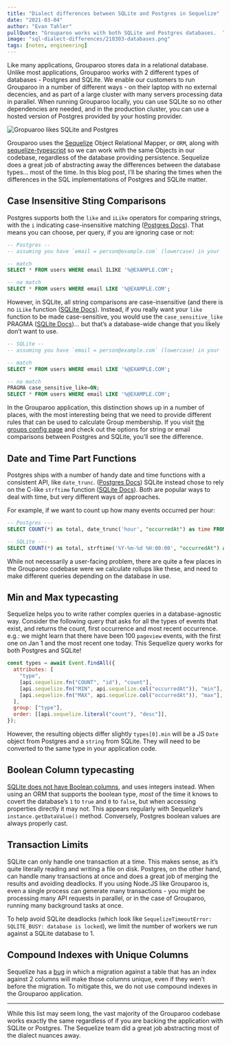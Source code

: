 ```yaml
---
title: "Dialect differences between SQLite and Postgres in Sequelize"
date: "2021-03-04"
author: "Evan Tahler"
pullQuote: "Grouparoo works with both SQLite and Postgres databases.  This post shares what we've learned about the differences."
image: "sql-dialect-differences/210303-databases.png"
tags: [notes, engineering]
---
```


Like many applications, Grouparoo stores data in a relational database. Unlike most applications, Grouparoo works with 2 different types of databases - Postgres and SQLite. We enable our customers to run Grouparoo in a number of different ways - on their laptop with no external decencies, and as part of a large cluster with many servers processing data in parallel. When running Grouparoo locally, you can use SQLite so no other dependencies are needed, and in the production cluster, you can use a hosted version of Postgres provided by your hosting provider.

<Image
  centered
  alt="Gropuaroo likes SQLite and Postgres"
  src="sql-dialect-differences/210303-databases.png"
  width={1015}
  height={533}
/>

Grouparoo uses the [Sequelize](https://sequelize.org/) Object Relational Mapper, or `ORM`, along with [sequelize-typescript](https://github.com/RobinBuschmann/sequelize-typescript) so we can work with the same Objects in our codebase, regardless of the database providing persistence. Sequelize does a great job of abstracting away the differences between the database types... most of the time. In this blog post, I’ll be sharing the times when the differences in the SQL implementations of Postgres and SQLite matter.

## Case Insensitive Sting Comparisons

Postgres supports both the `like` and `iLike` operators for comparing strings, with the `i` indicating case-insensitive matching ([Postgres Docs](https://www.postgresql.org/docs/12/functions-matching.html)). That means you can choose, per query, if you are ignoring case or not:

```sql
-- Postgres --
-- assuming you have `email = person@example.com` (lowercase) in your `users` table

-- match
SELECT * FROM users WHERE email ILIKE '%@EXAMPLE.COM';

-- no match
SELECT * FROM users WHERE email LIKE '%@EXAMPLE.COM';
```

However, in SQLite, all string comparisons are case-insensitive (and there is no `iLike` function ([SQLite Docs](https://sqlite.org/lang_expr.html)). Instead, if you really want your `like` function to be made case-sensitive, you would use the `case_sensitive_like` PRAGMA ([SQLite Docs](https://sqlite.org/pragma.html#pragma_case_sensitive_like))... but that’s a database-wide change that you likely don’t want to use.

```sql
-- SQLite --
-- assuming you have `email = person@example.com` (lowercase) in your `users` table

-- match
SELECT * FROM users WHERE email LIKE '%@EXAMPLE.COM';

-- no match
PRAGMA case_sensitive_like=ON;
SELECT * FROM users WHERE email LIKE '%@EXAMPLE.COM';
```

In the Grouparoo application, this distinction shows up in a number of places, with the most interesting being that we need to provide different rules that can be used to calculate Group membership. If you visit [the groups config page](/docs/config/groups/community) and check out the options for string or email comparisons between Postgres and SQLite, you’ll see the difference.

## Date and Time Part Functions

Postgres ships with a number of handy date and time functions with a consistent API, like `date_trunc`. ([Postgres Docs](https://www.postgresql.org/docs/9.1/functions-datetime.html)) SQLite instead chose to rely on the C-like `strftime` function ([SQLite Docs](https://sqlite.org/lang_datefunc.html)). Both are popular ways to deal with time, but very different ways of approaches.

For example, if we want to count up how many events occurred per hour:

```SQL
-- Postgres ---
SELECT COUNT(*) as total, date_trunc('hour', "occurredAt") as time FROM events GROUP BY 2

-- SQLite ---
SELECT COUNT(*) as total, strftime('%Y-%m-%d %H:00:00', "occurredAt") as time FROM events GROUP BY 2
```

While not necessarily a user-facing problem, there are quite a few places in the Grouparoo codebase were we calculate rollups like these, and need to make different queries depending on the database in use.

## Min and Max typecasting

Sequelize helps you to write rather complex queries in a database-agnostic way. Consider the following query that asks for all the types of events that exist, and returns the count, first occurrence and most recent occurrence. e.g.: we might learn that there have been 100 `pageview` events, with the first one on Jan 1 and the most recent one today. This Sequelize query works for both Postgres and SQLite!

```js
const types = await Event.findAll({
  attributes: [
    "type",
    [api.sequelize.fn("COUNT", "id"), "count"],
    [api.sequelize.fn("MIN", api.sequelize.col("occurredAt")), "min"],
    [api.sequelize.fn("MAX", api.sequelize.col("occurredAt")), "max"],
  ],
  group: ["type"],
  order: [[api.sequelize.literal("count"), "desc"]],
});
```

However, the resulting objects differ slightly `types[0].min` will be a JS `Date` object from Postgres and a `string` from SQLite. They will need to be converted to the same type in your application code.

## Boolean Column typecasting

[SQLite does not have Boolean columns](https://www.sqlite.org/datatype3.html), and uses integers instead. When using an ORM that supports the boolean type, _most_ of the time it knows to covert the database’s `1` to `true` and `0` to `false`, but when accessing properties directly it may not. This appears regularly with Sequelize’s `instance.getDataValue()` method. Conversely, Postgres boolean values are always properly cast.

## Transaction Limits

SQLite can only handle one transaction at a time. This makes sense, as it’s quite literally reading and writing a file on disk. Postgres, on the other hand, can handle many transactions at once and does a great job of merging the results and avoiding deadlocks. If you using Node.JS like Grouparoo is, even a single process can generate many transactions - you might be processing many API requests in parallel, or in the case of Grouparoo, running many background tasks at once.

To help avoid SQLite deadlocks (which look like `SequelizeTimeoutError: SQLITE_BUSY: database is locked`), we limit the number of workers we run against a SQLite database to 1.

## Compound Indexes with Unique Columns

Sequelize has a [bug](https://github.com/sequelize/sequelize/issues/12823) in which a migration against a table that has an index against 2 columns will make those columns unique, even if they wen’t before the migration. To mitigate this, we do not use compound indexes in the Grouparoo application.

---

While this list may seem long, the vast majority of the Grouparoo codebase works exactly the same regardless of if you are backing the application with SQLite or Postgres. The Sequelize team did a great job abstracting most of the dialect nuances away.
